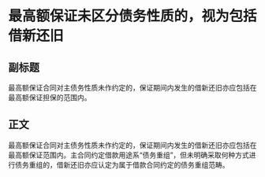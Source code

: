 # 最高额保证未区分债务性质的，视为包括借新还旧
## 副标题
最高额保证合同对主债务性质未作约定的，保证期间内发生的借新还旧亦应包括在最高额保证担保的范围内。
## 正文
最高额保证合同对主债务性质未作约定的，保证期间内发生的借新还旧亦应包括在最高额保证范围内。主合同约定借款用途系“债务重组”，但未明确采取何种方式进行债务重组的，借新还旧亦应认定为属于借款合同约定的债务重组范畴。
